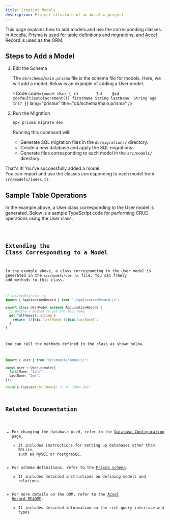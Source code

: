 ```yaml
---
title: Creating Models
description: Project structure of an Accella project
---
```



This page explains how to add models and use the corresponding classes.
In Accella, Prisma is used for table definitions and migrations, and Accel Record is used as the ORM.

## Steps to Add a Model

<Steps>

1. Edit the Schema

   The `db/schema/main.prisma` file is the schema file for models.
   Here, we will add a model. Below is an example of adding a User model.
   
   <Code code={`model User {
       id        Int    @id @default(autoincrement())
       firstName String
       lastName  String
       age       Int?
   }`} lang="prisma" title="db/schema/main.prisma" />

2. Run the Migration
   
   ```bash
   npx prisma migrate dev
   ```
   
   Running this command will:
   
   - Generate SQL migration files in the `db/migrations/` directory.
   - Create a new database and apply the SQL migrations.
   - Generate files corresponding to each model in the `src/models/` directory.

</Steps>

That's it! You've successfully added a model.  
You can import and use the classes corresponding to each model from `src/models/index.ts`.

## Sample Table Operations

In the example above, a User class corresponding to the User model is generated.
Below is a sample TypeScript code for performing CRUD operations using the User class.

<Code code={sampleCrudCode} lang="ts" />

## Extending the Class Corresponding to a Model

In the example above, a class corresponding to the User model is generated in the `src/models/user.ts` file.
You can freely add methods to this class.

```typescript
// src/models/user.ts
import { ApplicationRecord } from "./applicationRecord.js";

export class UserModel extends ApplicationRecord {
  // Define a method to get the full name
  get fullName(): string {
    return `${this.firstName} ${this.lastName}`;
  }
}
```

You can call the methods defined in the class as shown below.

```typescript
import { User } from "src/models/index.js";

const user = User.create({
  firstName: "John",
  lastName: "Doe",
});

console.log(user.fullName); // => "John Doe"
```

## Related Documentation

- For changing the database used, refer to the [Database Configuration](database) page.
  - It includes instructions for setting up databases other than SQLite, such as MySQL or PostgreSQL.
- For schema definitions, refer to the [Prisma schema](https://www.prisma.io/docs/orm/prisma-schema).
  - It includes detailed instructions on defining models and relations.
- For more details on the ORM, refer to the [Accel Record README](https://github.com/koyopro/accella/blob/main/packages/accel-record/README.md).
  - It includes detailed information on the rich query interface and types.
